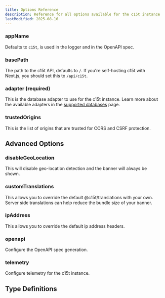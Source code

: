 ```yaml
---
title: Options Reference
description: Reference for all options available for the c15t instance.
lastModified: 2025-08-16
---
```


### appName

Defaults to `c15t`, is used in the logger and in the OpenAPI spec.

### basePath

The path to the c15t API, defaults to `/`. If you're self-hosting c15t with Next.js, you should set this to `/api/c15t`.

### adapter (required)

This is the database adapter to use for the c15t instance. Learn more about the available adapters in the [supported databases](/docs/self-host/supported-databases) page.

### trustedOrigins

This is the list of origins that are trusted for CORS and CSRF protection.

## Advanced Options

### disableGeoLocation

This will disable geo-location detection and the banner will always be shown.

### customTranslations

This allows you to override the default @c15t/translations with your own. Server side translations can help reduce the bundle size of your banner.

### ipAddress

This allows you to override the default ip address headers.

### openapi

Configure the OpenAPI spec generation.

### telemetry

Configure telemetry for the c15t instance.

## Type Definitions

<AutoTypeTable path="./packages/backend/src/v2/core.ts" name="C15TOptions" />
